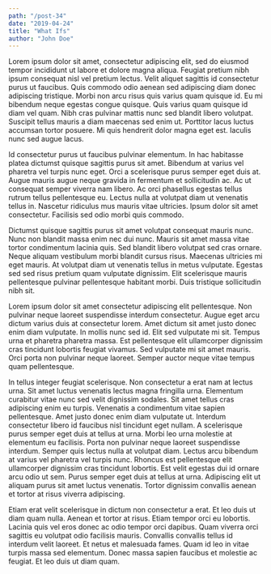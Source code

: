```yaml
---
path: "/post-34"
date: "2019-04-24"
title: "What Ifs"
author: "John Doe"
---
```


Lorem ipsum dolor sit amet, consectetur adipiscing elit, sed do eiusmod tempor incididunt ut labore et dolore magna aliqua. Feugiat pretium nibh ipsum consequat nisl vel pretium lectus. Velit aliquet sagittis id consectetur purus ut faucibus. Quis commodo odio aenean sed adipiscing diam donec adipiscing tristique. Morbi non arcu risus quis varius quam quisque id. Eu mi bibendum neque egestas congue quisque. Quis varius quam quisque id diam vel quam. Nibh cras pulvinar mattis nunc sed blandit libero volutpat. Suscipit tellus mauris a diam maecenas sed enim ut. Porttitor lacus luctus accumsan tortor posuere. Mi quis hendrerit dolor magna eget est. Iaculis nunc sed augue lacus.

Id consectetur purus ut faucibus pulvinar elementum. In hac habitasse platea dictumst quisque sagittis purus sit amet. Bibendum at varius vel pharetra vel turpis nunc eget. Orci a scelerisque purus semper eget duis at. Augue mauris augue neque gravida in fermentum et sollicitudin ac. Ac ut consequat semper viverra nam libero. Ac orci phasellus egestas tellus rutrum tellus pellentesque eu. Lectus nulla at volutpat diam ut venenatis tellus in. Nascetur ridiculus mus mauris vitae ultricies. Ipsum dolor sit amet consectetur. Facilisis sed odio morbi quis commodo.

Dictumst quisque sagittis purus sit amet volutpat consequat mauris nunc. Nunc non blandit massa enim nec dui nunc. Mauris sit amet massa vitae tortor condimentum lacinia quis. Sed blandit libero volutpat sed cras ornare. Neque aliquam vestibulum morbi blandit cursus risus. Maecenas ultricies mi eget mauris. At volutpat diam ut venenatis tellus in metus vulputate. Egestas sed sed risus pretium quam vulputate dignissim. Elit scelerisque mauris pellentesque pulvinar pellentesque habitant morbi. Duis tristique sollicitudin nibh sit.

Lorem ipsum dolor sit amet consectetur adipiscing elit pellentesque. Non pulvinar neque laoreet suspendisse interdum consectetur. Augue eget arcu dictum varius duis at consectetur lorem. Amet dictum sit amet justo donec enim diam vulputate. In mollis nunc sed id. Elit sed vulputate mi sit. Tempus urna et pharetra pharetra massa. Est pellentesque elit ullamcorper dignissim cras tincidunt lobortis feugiat vivamus. Sed vulputate mi sit amet mauris. Orci porta non pulvinar neque laoreet. Semper auctor neque vitae tempus quam pellentesque.

In tellus integer feugiat scelerisque. Non consectetur a erat nam at lectus urna. Sit amet luctus venenatis lectus magna fringilla urna. Elementum curabitur vitae nunc sed velit dignissim sodales. Sit amet tellus cras adipiscing enim eu turpis. Venenatis a condimentum vitae sapien pellentesque. Amet justo donec enim diam vulputate ut. Interdum consectetur libero id faucibus nisl tincidunt eget nullam. A scelerisque purus semper eget duis at tellus at urna. Morbi leo urna molestie at elementum eu facilisis. Porta non pulvinar neque laoreet suspendisse interdum. Semper quis lectus nulla at volutpat diam. Lectus arcu bibendum at varius vel pharetra vel turpis nunc. Rhoncus est pellentesque elit ullamcorper dignissim cras tincidunt lobortis. Est velit egestas dui id ornare arcu odio ut sem. Purus semper eget duis at tellus at urna. Adipiscing elit ut aliquam purus sit amet luctus venenatis. Tortor dignissim convallis aenean et tortor at risus viverra adipiscing.

Etiam erat velit scelerisque in dictum non consectetur a erat. Et leo duis ut diam quam nulla. Aenean et tortor at risus. Etiam tempor orci eu lobortis. Lacinia quis vel eros donec ac odio tempor orci dapibus. Quam viverra orci sagittis eu volutpat odio facilisis mauris. Convallis convallis tellus id interdum velit laoreet. Et netus et malesuada fames. Quam id leo in vitae turpis massa sed elementum. Donec massa sapien faucibus et molestie ac feugiat. Et leo duis ut diam quam.
